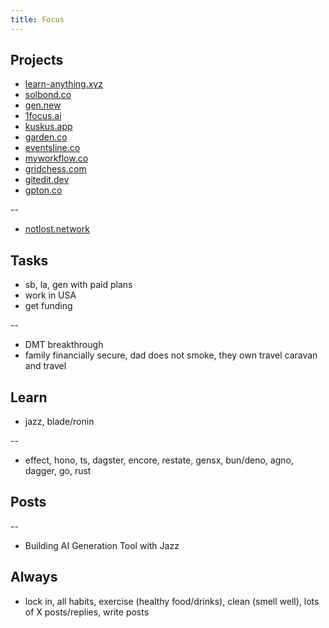 ```yaml
---
title: Focus
---
```


## Projects

- [learn-anything.xyz](https://learn-anything.xyz)
- [solbond.co](https://solbond.co)
- [gen.new](https://gen.new)
- [1focus.ai](https://1focus.ai)
- [kuskus.app](https://kuskus.app)
- [garden.co](https://garden.co)
- [eventsline.co](https://eventsline.co)
- [myworkflow.co](https://myworkflow.co)
- [gridchess.com](https://gridchess.com)
- [gitedit.dev](https://gitedit.dev)
- [gpton.co](https://gpton.co)

--

- [notlost.network](https://notlost.network)

## Tasks

- sb, la, gen with paid plans
- work in USA
- get funding

--

- DMT breakthrough
- family financially secure, dad does not smoke, they own travel caravan and travel

## Learn

- jazz, blade/ronin

--

- effect, hono, ts, dagster, encore, restate, gensx, bun/deno, agno, dagger, go, rust

## Posts

--

- Building AI Generation Tool with Jazz

## Always

- lock in, all habits, exercise (healthy food/drinks), clean (smell well), lots of X posts/replies, write posts
